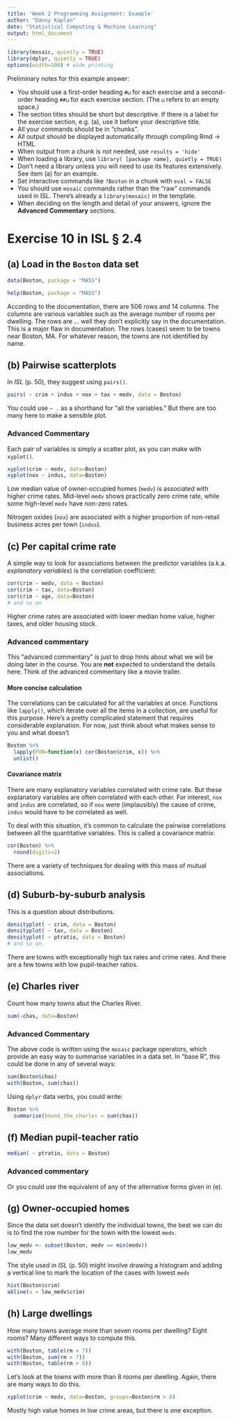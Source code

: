 ```yaml
---
title: 'Week 2 Programming Assignment: Example'
author: "Danny Kaplan"
date: "Statistical Computing & Machine Learning"
output: html_document
---
```


<!-- Template boilerplate -->
```r
library(mosaic, quietly = TRUE)
library(dplyr, quietly = TRUE)
options(width=100) # wide printing
```

Preliminary notes for this example answer:

* You should use a first-order heading `#⊔` for each exercise and a second-order heading `##⊔` for each exercise section. (The `⊔` refers to an empty space.)
* The section titles should be short but descriptive.  If there is a label for the exercise section, e.g. (a), use it before your descriptive title.
* All your commands should be in "chunks".
* All output should be displayed automatically through compiling Rmd -> HTML
* When output from a chunk is not needed, use `results = 'hide'`
* When loading a library, use `library( [package name], quietly = TRUE)`
* Don't need a library unless you will need to use its features extensively.  See item (a) for an example.
* Set interactive commands like `?Boston` in a chunk with `eval = FALSE`
* You should use `mosaic` commands rather than the "raw" commands used in ISL.  There's already a `library(mosaic)` in the template.
* When deciding on the length and detail of your answers, ignore the **Advanced Commentary** sections.  



# Exercise 10 in ISL § 2.4

## (a) Load in the `Boston` data set

```r
data(Boston, package = "MASS")
```

```r
help(Boston, package = "MASS")
```

According to the documentation, there are 506 rows and 14 columns. The columns are various variables such as the average number of rooms per dwelling.  The rows are ... well they don't explicitly say in the documentation.  This is a major flaw in documentation.  The rows (cases) seem to be towns near Boston, MA.  For whatever reason, the towns are not identified by name.  

## (b) Pairwise scatterplots

In *ISL* (p. 50), they suggest using `pairs()`.
```r
pairs( ~ crim + indus + nox + tax + medv, data = Boston)
```

You could use `~ .` as a shorthand for "all the variables."  But there are too many here to make a sensible plot.

### Advanced Commentary

Each pair of variables is simply a scatter plot, as you can make with `xyplot()`.

```r
xyplot(crim ~ medv, data=Boston)
xyplot(nox ~ indus, data=Boston)
```

Low median value of owner-occupied homes (`medv`) is associated with higher crime rates.  Mid-level `medv` shows practically zero crime rate, while some high-level `medv` have non-zero rates.

Nitrogen oxides (`nox`) are associated with a higher proportion of non-retail business acres per town (`indus`).

## (c) Per capital crime rate

A simple way to look for associations between the predictor variables (a.k.a. *explanatory variables*) is the correlation coefficient:

```r
cor(crim ~ medv, data = Boston)
cor(crim ~ tax, data=Boston)
cor(crim ~ age, data=Boston)
# and so on
```
Higher crime rates are associated with lower median home value, higher taxes, and older housing stock.

### Advanced commentary

This "advanced commentary" is just to drop hints about what we will be doing later in the course.  You are **not** expected to understand the details here.  Think of the advanced commentary like a movie trailer.

#### More concise calculation

The correlations can be calculated for all the variables at once.  Functions like `lapply()`, which iterate over all the items in a collection, are useful for this purpose.  Here's a pretty complicated statement that requires considerable explanation.  For now, just think about what makes sense to you and what doesn't

```r
Boston %>%
  lapply(FUN=function(x) cor(Boston$crim, x)) %>%
  unlist()
```

#### Covariance matrix

There are many explanatory variables correlated with crime rate.  But these explanatory variables are often correlated with each other.  For interest, `nox` and `indus` are correlated, so if `nox` were (implausibly) the cause of crime, `indus` would have to be correlated as well.

To deal with this situation, it's common to calculate the pairwise correlations between all the quantitative variables.  This is called a covariance matrix:

```r
cor(Boston) %>%
  round(digits=2)
```

There are a variety of techniques for dealing with this mass of mutual associations.

## (d) Suburb-by-suburb analysis

This is a question about distributions.

```r
densityplot( ~ crim, data = Boston)
densityplot( ~ tax, data = Boston)
densityplot( ~ ptratio, data = Boston)
# and so on.
```

There are towns with exceptionally high tax rates and crime rates.  And there are a few towns with low pupil-teacher ratios.

## (e) Charles river


Count how many towns abut the Charles River.
```r
sum(~chas, data=Boston)
```

### Advanced Commentary

The above code is written using the `mosaic` package operators, which provide an easy way to summarise variables in a data set.  In "base R", this could be done in any of several ways:
```r
sum(Boston$chas)
with(Boston, sum(chas))
```

Using `dplyr` data verbs, you could write:
```r
Boston %>%
  summarise(bound_the_charles = sum(chas))
```

## (f) Median pupil-teacher ratio

```r
median( ~ ptratio, data = Boston)
```

### Advanced commentary

Or you could use the equivalent of any of the alternative forms given in (e).

## (g) Owner-occupied homes

Since the data set doesn't identify the individual towns, the best we can do is to find the row number for the town with the lowest `medv`.  

```r
low_medv <- subset(Boston, medv == min(medv))
low_medv
```

The style used in *ISL* (p. 50) might involve drawing a histogram and adding a vertical line to mark the location of the cases with lowest `medv`
```r
hist(Boston$crim)
abline(v = low_medv$crim)
```

## (h) Large dwellings

How many towns average more than seven rooms per dwelling? Eight rooms? Many different ways to compute this.

```r
with(Boston, table(rm > 7))
with(Boston, sum(rm > 7))
with(Boston, table(rm > 8))
```

Let's look at the towns with more than 8 rooms per dwelling. Again, there are many ways to do this.

```r
xyplot(crim ~ medv, data=Boston, groups=Boston$rm > 8)
```

Mostly high value homes in low crime areas, but there is one exception.